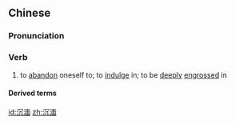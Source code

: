 ==Chinese==
{{zh-forms|alt=沈湎}}

===Pronunciation===
{{zh-pron
|m=chénmiǎn
|c=cam4 min5
|cat=v
}}

===Verb===
{{zh-verb}}

# {{lb|zh|formal}} to [[abandon]] oneself to; to [[indulge]] in; to be [[deeply]] [[engrossed]] in

====Derived terms====
{{zh-der|沉湎淫逸}}

[[id:沉湎]]
[[zh:沉湎]]